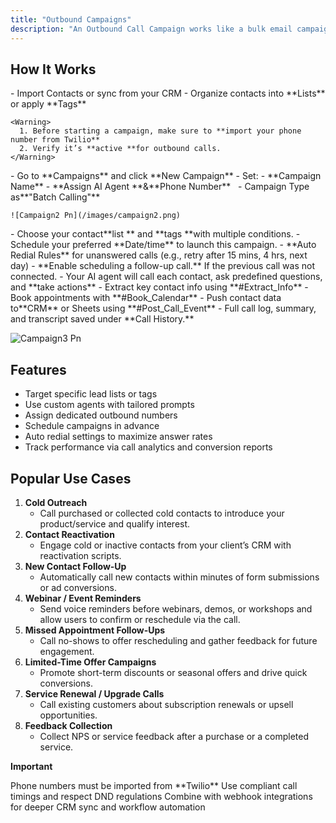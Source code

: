 ```yaml
---
title: "Outbound Campaigns"
description: "An Outbound Call Campaign works like a bulk email campaign — but with real-time voice conversations powered by AI. Use it to engage, qualify, and convert large volumes of contacts at scale, automatically."
---
```


## **How It Works**

<Steps>
  <Step title="Create a Contact List" stepNumber={1} titleSize="p">
    - Import Contacts or sync from your CRM
    - Organize contacts into **Lists** or apply **Tags**

    <Warning>
      1. Before starting a campaign, make sure to **import your phone number from Twilio** 
      2. Verify it’s **active **for outbound calls.
    </Warning>
  </Step>
  <Step title="Launch a New Campaign" stepNumber={2} titleSize="p">
    - Go to **Campaigns** and click **New Campaign**
    - Set:
      - **Campaign Name**
      - **Assign AI Agent **&**Phone Number**  
      - Campaign Type as**"Batch Calling"** 

    ![Campaign2 Pn](/images/campaign2.png)
  </Step>
  <Step title="Select Recepients & Schedule Campaign" stepNumber={3} titleSize="p">
    - Choose your contact**list ** and **tags **with multiple conditions.
    - Schedule your preferred **Date/time** to launch this campaign.
    - **Auto Redial Rules** for unanswered calls (e.g., retry after 15 mins, 4 hrs, next day)
  </Step>
  <Step title="AI Handles the Conversations" stepNumber={4} titleSize="p">
    - **Enable scheduling a follow-up call.** If the previous call was not connected.
    - Your AI agent will call each contact, ask predefined questions,  and **take actions**
  </Step>
  <Step title="Post-Call Actions" stepNumber={5} titleSize="p">
    - Extract key contact info using **#Extract_Info**
    - Book appointments with **#Book_Calendar**
    - Push contact data to**CRM**  or Sheets using **#Post_Call_Event**
    - Full call log, summary, and transcript saved under **Call History.**
  </Step>
</Steps>

![Campaign3 Pn](/images/campaign3.png)

## **Features**

- Target specific lead lists or tags
- Use custom agents with tailored prompts
- Assign dedicated outbound numbers
- Schedule campaigns in advance
- Auto redial settings to maximize answer rates
- Track performance via call analytics and conversion reports

## **Popular Use Cases**

1. **Cold Outreach**
   - Call purchased or collected cold contacts to introduce your product/service and qualify interest.
2. **Contact Reactivation**
   - Engage cold or inactive contacts from your client’s CRM with reactivation scripts.
3. **New Contact Follow-Up**
   - Automatically call new contacts within minutes of form submissions or ad conversions.
4. **Webinar / Event Reminders**
   - Send voice reminders before webinars, demos, or workshops and allow users to confirm or reschedule via the call.
5. **Missed Appointment Follow-Ups**
   - Call no-shows to offer rescheduling and gather feedback for future engagement.
6. **Limited-Time Offer Campaigns**
   - Promote short-term discounts or seasonal offers and drive quick conversions.
7. **Service Renewal / Upgrade Calls**
   - Call existing customers about subscription renewals or upsell opportunities.
8. **Feedback Collection**
   - Collect NPS or service feedback after a purchase or a completed service.

**Important**

<Note>
  Phone numbers must be imported from **Twilio**
</Note>

<Note>
  Use compliant call timings and respect DND regulations
</Note>

<Note>
  Combine with webhook integrations for deeper CRM sync and workflow automation
</Note>